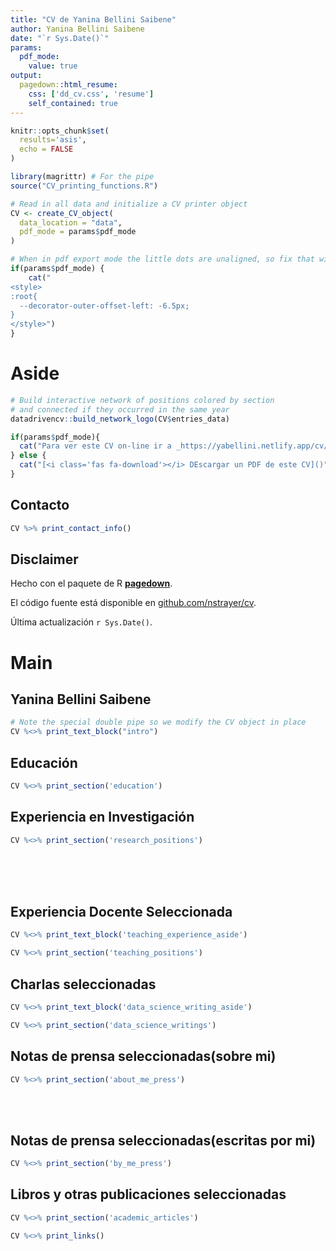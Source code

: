 ```yaml
---
title: "CV de Yanina Bellini Saibene"
author: Yanina Bellini Saibene
date: "`r Sys.Date()`"
params:
  pdf_mode:
    value: true
output:
  pagedown::html_resume:
    css: ['dd_cv.css', 'resume']
    self_contained: true
---
```


```r
knitr::opts_chunk$set(
  results='asis', 
  echo = FALSE
)

library(magrittr) # For the pipe
source("CV_printing_functions.R")

# Read in all data and initialize a CV printer object
CV <- create_CV_object(
  data_location = "data",  
  pdf_mode = params$pdf_mode
)

```


```r
# When in pdf export mode the little dots are unaligned, so fix that with some conditional CSS.
if(params$pdf_mode) {
    cat("
<style>
:root{
  --decorator-outer-offset-left: -6.5px;
}
</style>")
}
```


Aside
================================================================================

```r
# Build interactive network of positions colored by section
# and connected if they occurred in the same year
datadrivencv::build_network_logo(CV$entries_data)
```


```r
if(params$pdf_mode){
  cat("Para ver este CV on-line ir a _https://yabellini.netlify.app/cv/_")
} else {
  cat("[<i class='fas fa-download'></i> DEscargar un PDF de este CV]()")
}
```

Contacto {#contact}
--------------------------------------------------------------------------------

```r
CV %>% print_contact_info()
```



Disclaimer {#disclaimer}
--------------------------------------------------------------------------------

Hecho con el paquete de R [**pagedown**](https://github.com/rstudio/pagedown). 

El código fuente está disponible en [github.com/nstrayer/cv](https://github.com/yabellini/CV).

Última actualización `r Sys.Date()`.



Main
================================================================================

Yanina Bellini Saibene {#title}
--------------------------------------------------------------------------------

```r
# Note the special double pipe so we modify the CV object in place
CV %<>% print_text_block("intro") 
```



Educación {data-icon=graduation-cap data-concise=true}
--------------------------------------------------------------------------------

```r
CV %<>% print_section('education')
```



Experiencia en Investigación {data-icon=laptop}
--------------------------------------------------------------------------------

```r
CV %<>% print_section('research_positions')
```



<!-- These breaks just force a new page so section doesnt get cut off -->
<br>
<br>
<br>

Experiencia Docente Seleccionada {data-icon=chalkboard-teacher}
--------------------------------------------------------------------------------

::: aside
```r
CV %<>% print_text_block('teaching_experience_aside')
```
:::

```r
CV %<>% print_section('teaching_positions')
```



Charlas seleccionadas {data-icon=chart-line}
--------------------------------------------------------------------------------

::: aside
```r
CV %<>% print_text_block('data_science_writing_aside')
```
:::

```r
CV %<>% print_section('data_science_writings')
```



Notas de prensa seleccionadas(sobre mi)  {data-icon=newspaper}
--------------------------------------------------------------------------------

```r
CV %<>% print_section('about_me_press')
```


<br>
<br>


Notas de prensa seleccionadas(escritas por mi)  {data-icon=newspaper}
--------------------------------------------------------------------------------

```r
CV %<>% print_section('by_me_press')
```



Libros y otras publicaciones seleccionadas {data-icon=book}
--------------------------------------------------------------------------------

```r
CV %<>% print_section('academic_articles')
```



```r
CV %<>% print_links()
```
